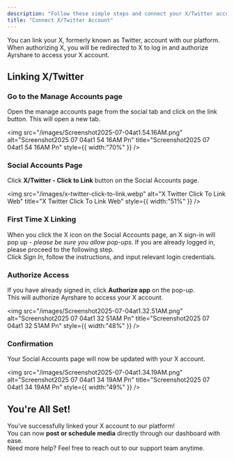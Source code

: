```yaml
---
description: "Follow these simple steps and connect your X/Twitter account."
title: "Connect X/Twitter Account"
---
```


You can link your X, formerly known as Twitter, account with our platform. When authorizing X, you will be redirected to X to log in and authorize Ayrshare to access your X account.

## Linking X/Twitter

### **Go to the Manage Accounts page**

Open the manage accounts page from the social tab and click on the link button. This will open a new tab.

<img
  src="/images/Screenshot2025-07-04at1.54.16AM.png"
  alt="Screenshot2025 07 04at1 54 16AM Pn"
  title="Screenshot2025 07 04at1 54 16AM Pn"
  style={{ width:"70%" }}
/>

### **Social Accounts Page**

Click **X/Twitter - Click to Link** button on the Social Accounts page.

<img
  src="/images/x-twitter-click-to-link.webp"
  alt="X Twitter Click To Link Web"
  title="X Twitter Click To Link Web"
  style={{ width:"51%" }}
/>

### **First Time X Linking**

When you click the X icon on the Social Accounts page, an X sign-in will pop up - _please be sure you allow pop-ups_. If you are already logged in, please proceed to the following step.\
Click _Sign In_, follow the instructions, and input relevant login credentials.

### **Authorize Access**

If you have already signed in, click **Authorize app** on the pop-up.\
This will authorize Ayrshare to access your X account.

<img
  src="/images/Screenshot2025-07-04at1.32.51AM.png"
  alt="Screenshot2025 07 04at1 32 51AM Pn"
  title="Screenshot2025 07 04at1 32 51AM Pn"
  style={{ width:"48%" }}
/>

### **Confirmation**

Your Social Accounts page will now be updated with your X account.

<img
  src="/images/Screenshot2025-07-04at1.34.19AM.png"
  alt="Screenshot2025 07 04at1 34 19AM Pn"
  title="Screenshot2025 07 04at1 34 19AM Pn"
  style={{ width:"49%" }}
/>

## You're All Set\!

You’ve successfully linked your X account to our platform\! \
You can now **post or schedule media** directly through our dashboard with ease.\
Need more help? Feel free to reach out to our support team anytime.